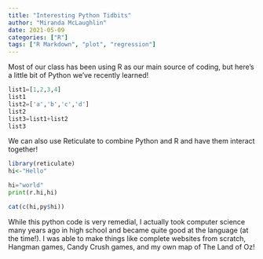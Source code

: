```yaml
---
title: "Interesting Python Tidbits"
author: "Miranda McLaughlin"
date: 2021-05-09
categories: ["R"]
tags: ["R Markdown", "plot", "regression"]
---
```


Most of our class has been using R as our main source of coding, but here's a little bit of Python we've recently learned!
```python
list1=[1,2,3,4]
list1
list2=['a','b','c','d']
list2
list3=list1+list2
list3
```



We can also use Reticulate to combine Python and R and have them interact together!

```R
library(reticulate)
hi<-"Hello"
```

```python
hi="world"
print(r.hi,hi)
```

```R
cat(c(hi,py$hi))
```

While this python code is very remedial, I actually took computer science many years ago in high school and became quite good at the language (at the time!). I was able to make things like complete websites from scratch, Hangman games, Candy Crush games, and my own map of The Land of Oz!



